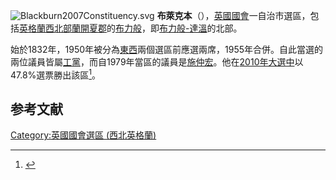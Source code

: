 [[File:Blackburn2007Constituency.svg|right]]
'''布萊克本'''（{{lang-en|Blackburn}}），[[英國|英國]][[英國國會|國會]]一自治市選區，包括[[英格蘭|英格蘭]][[西北英格蘭|西北部]][[蘭開夏郡|蘭開夏郡]]的[[布力般|布力般]]，即[[布力般-達溫|布力般-達溫]]的北部。

始於1832年，1950年被分為[[東布萊克本_(英國國會選區)|東]][[西布萊克本_(英國國會選區)|西]]兩個選區前應選兩席，1955年合併。自此當選的兩位議員皆屬[[工黨_(英國)|工黨]]，而自1979年當區的議員是[[施仲宏|施仲宏]]。他在[[2010年英國大選|2010年大選中]]以47.8%選票勝出該區<ref name="">{{cite news
|publisher=[[英國廣播公司|英國廣播公司]]
|date=2010年5月7日
|title=Election 2010/Constituency/Blackburn
|url=http://news.bbc.co.uk/1/shared/election2010/results/constituency/a41.stm
|accessdate=2010年9月18日
|archive-date=2017年8月23日
|archive-url=https://web.archive.org/web/20170823104315/http://news.bbc.co.uk/1/shared/election2010/results/constituency/a41.stm
|dead-url=no
}}</ref>。

==参考文献==
<div class="references-small">
<references></references>
</div>

{{DEFAULTSORT:Blackburn (UK Parliament constituency)}}
[[Category:英國國會選區_(西北英格蘭)|Category:英國國會選區 (西北英格蘭)]]